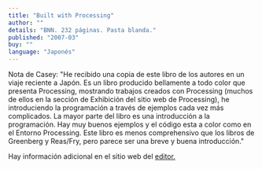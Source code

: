 ```yaml
---
title: "Built with Processing"
author: ""
details: "BNN. 232 páginas. Pasta blanda."
published: "2007-03"
buy: ""
language: "Japonés"
---
```

Nota de Casey: "He recibido una copia de este libro de los autores en un viaje reciente a Japón. Es un libro producido bellamente a todo color que presenta Processing, mostrando trabajos creados con Processing (muchos de ellos en la sección de Exhibición del sitio web de Processing), he introduciendo la programación a través de ejemplos cada vez más complicados. La mayor parte del libro es una introducción a la programación. Hay muy buenos ejemplos y el código esta a color como en el Entorno Processing. Este libro es menos comprehensivo que los libros de Greenberg y Reas/Fry, pero parece ser una breve y buena introducción."

Hay información adicional en el sitio web del [ editor.](http://www.bnn.co.jp/books/title_index/web/processing.html)


